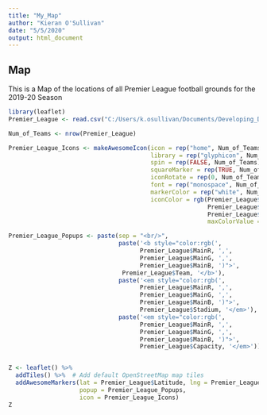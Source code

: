 ```yaml
---
title: "My_Map"
author: "Kieran O'Sullivan"
date: "5/5/2020"
output: html_document
---
```


## Map

This is a Map of the locations of all Premier League football grounds for the 2019-20 Season

```r
library(leaflet)
Premier_League <- read.csv("C:/Users/k.osullivan/Documents/Developing_Data_Products/Premier League Grounds.csv")

Num_of_Teams <- nrow(Premier_League)

Premier_League_Icons <- makeAwesomeIcon(icon = rep("home", Num_of_Teams),
                                        library = rep("glyphicon", Num_of_Teams),
                                        spin = rep(FALSE, Num_of_Teams),
                                        squareMarker = rep(TRUE, Num_of_Teams),
                                        iconRotate = rep(0, Num_of_Teams),
                                        font = rep("monospace", Num_of_Teams),
                                        markerColor = rep("white", Num_of_Teams),
                                        iconColor = rgb(Premier_League$MainR,
                                                        Premier_League$MainG,
                                                        Premier_League$MainB,
                                                        maxColorValue = 255))

Premier_League_Popups <- paste(sep = "<br/>",
                               paste('<b style="color:rgb(',
                                     Premier_League$MainR, ',',
                                     Premier_League$MainG, ',',
                                     Premier_League$MainB, ')">',
                                Premier_League$Team, '</b>'),
                               paste('<em style="color:rgb(',
                                     Premier_League$MainR, ',',
                                     Premier_League$MainG, ',',
                                     Premier_League$MainB, ')">',
                                     Premier_League$Stadium, '</em>'),
                               paste('<em style="color:rgb(',
                                     Premier_League$MainR, ',',
                                     Premier_League$MainG, ',',
                                     Premier_League$MainB, ')">',
                                     Premier_League$Capacity, '</em>'))


Z <- leaflet() %>%
  addTiles() %>%  # Add default OpenStreetMap map tiles
  addAwesomeMarkers(lat = Premier_League$Latitude, lng = Premier_League$Longitude,
                    popup = Premier_League_Popups,
                    icon = Premier_League_Icons)
Z
```
